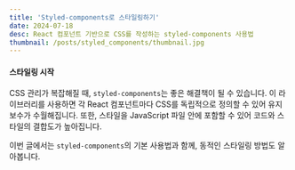 ```yaml
---
title: 'Styled-components로 스타일링하기'
date: 2024-07-18
desc: React 컴포넌트 기반으로 CSS를 작성하는 styled-components 사용법
thumbnail: /posts/styled_components/thumbnail.jpg
---
```


#### 스타일링 시작

CSS 관리가 복잡해질 때, `styled-components`는 좋은 해결책이 될 수 있습니다. 이 라이브러리를 사용하면 각 React 컴포넌트마다 CSS를 독립적으로 정의할 수 있어 유지보수가 수월해집니다. 또한, 스타일을 JavaScript 파일 안에 포함할 수 있어 코드와 스타일의 결합도가 높아집니다.

이번 글에서는 `styled-components`의 기본 사용법과 함께, 동적인 스타일링 방법도 알아봅니다.
